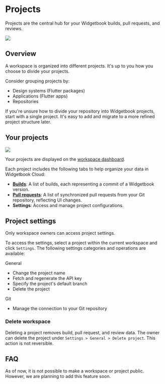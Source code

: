 # Projects

Projects are the central hub for your Widgetbook builds, pull requests, and reviews.

<Image src="/assets/cloud/projects/list.png" zoom />

## Overview

A workspace is organized into different projects. 
It's up to you how you choose to divide your projects.

Consider grouping projects by:
- Design systems (Flutter packages)
- Applications (Flutter apps)
- Repositories

<Info>
If you're unsure how to divide your repository into Widgetbook projects, start with a single project. 
It's easy to add and migrate to a more refined project structure later.
</Info>

## Your projects

<Image src="/assets/cloud/projects/overview.png" zoom />

Your projects are displayed on the [workspace dashboard](https://app.widgetbook.io).

Each project includes the following tabs to help organize your data in Widgetbook Cloud:

- **[Builds](/cloud/builds)**: A list of builds, each representing a commit of a Widgetbook version.
- **[Pull requests](/cloud/reviews)**: A list of synchronized pull requests from your Git repository, reflecting UI changes.
- **Settings**: Access and manage project configurations.

## Project settings

<Warning>Only workspace owners can access project settings.</Warning>

To access the settings, select a project within the current workspace and click `Settings`. 
The following settings categories and operations are available:

General
- Change the project name
- Fetch and regenerate the API key
- Specify the project's default branch
- Delete the project

Git
- Manage the connection to your Git repository

### Delete workspace

Deleting a project removes build, pull request, and review data. 
The owner can delete the project under `Settings > General > Delete project`.
This action is not reversible.

## FAQ

<Accordion title="How can I make my workspace or project public?">
As of now, it is not possible to make a workspace or project public. However, we are planning to add this feature soon.
</Accordion>

